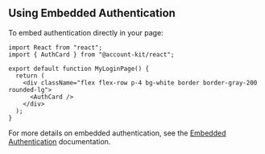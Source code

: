 ## Using Embedded Authentication

To embed authentication directly in your page:

```tsx twoslash
import React from "react";
import { AuthCard } from "@account-kit/react";

export default function MyLoginPage() {
  return (
    <div className="flex flex-row p-4 bg-white border border-gray-200 rounded-lg">
      <AuthCard />
    </div>
  );
}
```

For more details on embedded authentication, see the [Embedded Authentication](/react/ui-components#embedded-auth) documentation.